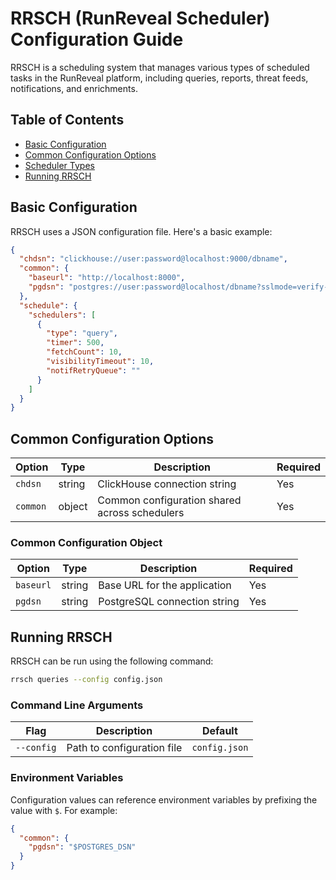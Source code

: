 # RRSCH (RunReveal Scheduler) Configuration Guide

RRSCH is a scheduling system that manages various types of scheduled tasks in the RunReveal platform, including queries, reports, threat feeds, notifications, and enrichments.

## Table of Contents
- [Basic Configuration](#basic-configuration)
- [Common Configuration Options](#common-configuration-options)
- [Scheduler Types](#scheduler-types)
- [Running RRSCH](#running-rrsch)

## Basic Configuration

RRSCH uses a JSON configuration file. Here's a basic example:

```json
{
  "chdsn": "clickhouse://user:password@localhost:9000/dbname",
  "common": {
    "baseurl": "http://localhost:8000",
    "pgdsn": "postgres://user:password@localhost/dbname?sslmode=verify-full"
  },
  "schedule": {
    "schedulers": [
      {
        "type": "query",
        "timer": 500,
        "fetchCount": 10,
        "visibilityTimeout": 10,
        "notifRetryQueue": ""
      }
    ]
  }
}
```

## Common Configuration Options

| Option | Type | Description | Required |
|--------|------|-------------|-----------|
| `chdsn` | string | ClickHouse connection string | Yes |
| `common` | object | Common configuration shared across schedulers | Yes |

### Common Configuration Object

| Option | Type | Description | Required |
|--------|------|-------------|-----------|
| `baseurl` | string | Base URL for the application | Yes |
| `pgdsn` | string | PostgreSQL connection string | Yes |

## Running RRSCH

RRSCH can be run using the following command:

```bash
rrsch queries --config config.json
```

### Command Line Arguments

| Flag | Description | Default |
|------|-------------|---------|
| `--config` | Path to configuration file | `config.json` |

### Environment Variables

Configuration values can reference environment variables by prefixing the value with `$`. For example:

```json
{
  "common": {
    "pgdsn": "$POSTGRES_DSN"
  }
}
```

